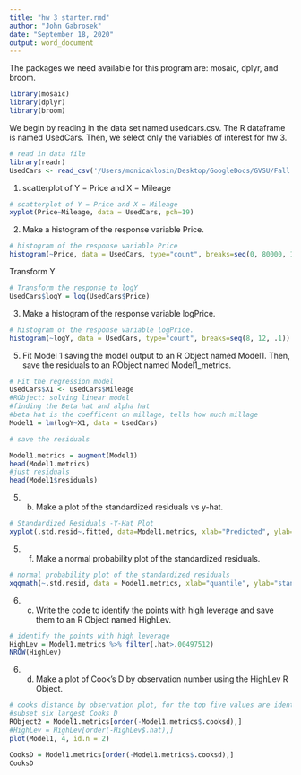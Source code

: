 ```yaml
---
title: "hw 3 starter.rmd"
author: "John Gabrosek"
date: "September 18, 2020"
output: word_document
---
```


The packages we need available for this program are: mosaic, dplyr, and broom.  

```r
library(mosaic)
library(dplyr)
library(broom)

```

We begin by reading in the data set named usedcars.csv.  The R dataframe is named UsedCars.  Then, we select only the variables of interest for hw 3.

```r
# read in data file
library(readr)
UsedCars <- read_csv('/Users/monicaklosin/Desktop/GoogleDocs/GVSU/Fall 2020/STA321/R-assignments/hw3/usedcars.csv')
```

1. scatterplot of Y = Price and X = Mileage


```r
# scatterplot of Y = Price and X = Mileage
xyplot(Price~Mileage, data = UsedCars, pch=19)

```

2.	 Make a histogram of the response variable Price.  

```r
# histogram of the response variable Price
histogram(~Price, data = UsedCars, type="count", breaks=seq(0, 80000, 1000))

```

Transform Y

```r
# Transform the response to logY
UsedCars$logY = log(UsedCars$Price)

```

3.	Make a histogram of the response variable logPrice. 

```r
# histogram of the response variable logPrice.
histogram(~logY, data = UsedCars, type="count", breaks=seq(8, 12, .1))


```

5.	Fit Model 1 saving the model output to an R Object named Model1. Then, save the residuals to an RObject named Model1_metrics.    

```r
# Fit the regression model
UsedCars$X1 <- UsedCars$Mileage 
#RObject: solving linear model
#finding the Beta hat and alpha hat
#beta hat is the coefficent on millage, tells how much millage 
Model1 = lm(logY~X1, data = UsedCars)

# save the residuals

Model1.metrics = augment(Model1)
head(Model1.metrics)
#just residuals
head(Model1$residuals)
```

5. (b) Make a plot of the standardized residuals vs y-hat.      

```r
# Standardized Residuals -Y-Hat Plot
xyplot(.std.resid~.fitted, data=Model1.metrics, xlab="Predicted", ylab="Standardized Residuals")

```

5. (f)	Make a normal probability plot of the standardized residuals.  

```r
# normal probability plot of the standardized residuals
xqqmath(~.std.resid, data = Model1.metrics, xlab="quantile", ylab="standardized residuals")

```

6. (c)	Write the code to identify the points with high leverage and save them to an R Object named HighLev.  

```r
# identify the points with high leverage
HighLev = Model1.metrics %>% filter(.hat>.00497512)
NROW(HighLev)

```

6. (d)	Make a plot of Cook’s D by observation number using the HighLev R Object.  

```r
# cooks distance by observation plot, for the top five values are identified
#subset six largest Cooks D
RObject2 = Model1.metrics[order(-Model1.metrics$.cooksd),]
#HighLev = HighLev[order(-HighLev$.hat),]
plot(Model1, 4, id.n = 2) 

CooksD = Model1.metrics[order(-Model1.metrics$.cooksd),]
CooksD


```